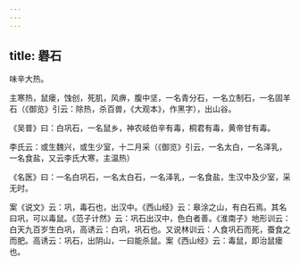 ```yaml
---
---
---
```

title: 礜石
---



味辛大热。

主寒热，鼠瘘，蚀创，死肌，风痹，腹中坚，一名青分石，一名立制石，一名固羊石（《御览》引云：除热，杀百兽，《大观本》，作黑字），出山谷。

《吴普》曰：白巩石，一名鼠乡，神农岐伯辛有毒，桐君有毒，黄帝甘有毒。

李氏云：或生魏兴，或生少室，十二月采（《御览》引云，一名太白，一名泽乳，一名食盐，又云李氏大寒，主温热）

《名医》曰：一名白巩石，一名太白石，一名泽乳，一名食盐，生汉中及少室，采无时。

案《说文》云：巩，毒石也，出汉中。《西山经》云：皋涂之山，有白石焉。其名曰巩，可以毒鼠。《范子计然》云：巩石出汉中，色白者善。《淮南子》地形训云：白天九百岁生白巩，高诱云：白巩，巩石也。又说林训云：人食巩石而死，蚕食之而肥。高诱云：巩石，出阴山，一曰能杀鼠。案《西山经》云：毒鼠，即治鼠瘘也。